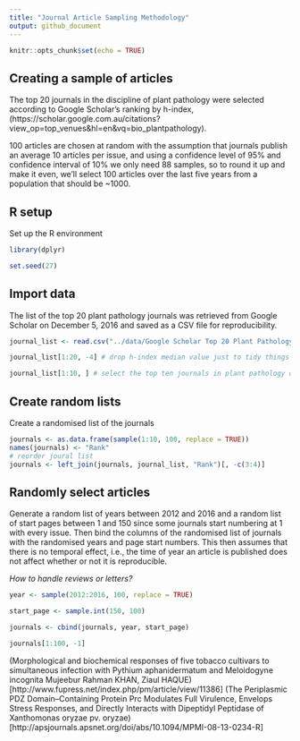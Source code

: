 ```yaml
---
title: "Journal Article Sampling Methodology"
output: github_document
---
```


```r
knitr::opts_chunk$set(echo = TRUE)
```

## Creating a sample of articles

The top 20 journals in the discipline of plant pathology were selected according to Google Scholar's ranking by h-index, (https://scholar.google.com.au/citations?view_op=top_venues&hl=en&vq=bio_plantpathology).

100 articles are chosen at random with the assumption that journals publish an average 10 articles per issue, and using a confidence level of 95% and confidence interval of 10% we only need 88 samples, so to round it up and make it even, we'll select 100 articles over the last five years from a population that should be ~1000.

## R setup
Set up the R environment

```r
library(dplyr)

set.seed(27)
```
## Import data
The list of the top 20 plant pathology journals was retrieved from Google Scholar on December 5, 2016 and saved as a CSV file for reproducibility.

```r
journal_list <- read.csv("../data/Google Scholar Top 20 Plant Pathology Journals 05-12-2016.csv")

journal_list[1:20, -4] # drop h-index median value just to tidy things up.

journal_list[1:10, ] # select the top ten journals in plant pathology only
```

## Create random lists
Create a randomised list of the journals

```r
journals <- as.data.frame(sample(1:10, 100, replace = TRUE))
names(journals) <- "Rank"
# reorder joural list
journals <- left_join(journals, journal_list, "Rank")[, -c(3:4)]
```

## Randomly select articles
Generate a random list of years between 2012 and 2016 and a random list of start pages between 1 and 150 since some journals start numbering at 1 with every issue. Then bind the columns of the randomised list of journals with the randomised years and page start numbers. This then assumes that there is no temporal effect, i.e., the time of year an article is published does not affect whether or not it is reproducible.

*How to handle reviews or letters?*

```r

year <- sample(2012:2016, 100, replace = TRUE)

start_page <- sample.int(150, 100)

journals <- cbind(journals, year, start_page)

journals[1:100, -1]
```


(Morphological and biochemical responses of five tobacco cultivars to simultaneous infection with Pythium aphanidermatum and Meloidogyne incognita
Mujeebur Rahman KHAN, Ziaul HAQUE)[http://www.fupress.net/index.php/pm/article/view/11386]
(The Periplasmic PDZ Domain–Containing Protein Prc Modulates Full Virulence, Envelops Stress Responses, and Directly Interacts with Dipeptidyl Peptidase of Xanthomonas oryzae pv. oryzae)[http://apsjournals.apsnet.org/doi/abs/10.1094/MPMI-08-13-0234-R]
